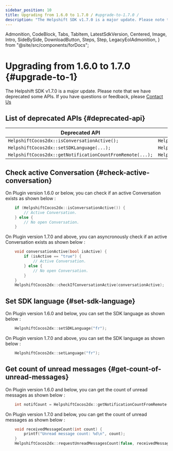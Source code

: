 ```yaml
---
sidebar_position: 10
title: Upgrading from 1.6.0 to 1.7.0 / #upgrade-to-1.7.0 /
description: "The Helpshift SDK v1.7.0 is a major update. Please note that we have deprecated some APIs. If you have questions or feedback, please Contact Us"
---
```


  Admonition,
  CodeBlock,
  Tabs,
  TabItem,
  LatestSdkVersion,
  Centered,
  Image,
  Intro,
  SideBySide,
  DownloadButton,
  Steps,
  Step,
  LegacyEolAdmonition,
} from "@site/src/components/forDocs";

<LegacyEolAdmonition />

# Upgrading from 1.6.0 to 1.7.0 {#upgrade-to-1}

<Intro>

The Helpshift SDK v1.7.0 is a major update. Please note that we have deprecated some APIs. If you have questions or feedback, please <a href="https://support.helpshift.com/kb/contact/" target="_blank">Contact Us</a>

</Intro>

## List of deprecated APIs {#deprecated-api}

| Deprecated API                                            | New API                                               |
| --------------------------------------------------------- | ----------------------------------------------------- |
| `HelpshiftCocos2dx::isConversationActive();`              | `HelpshiftCocos2dx::checkIfConversationActive(...);`  |
| `HelpshiftCocos2dx::setSDKLanguage(...);`                 | `HelpshiftCocos2dx::setLanguage(...);`                |
| `HelpshiftCocos2dx::getNotificationCountFromRemote(...);` | `HelpshiftCocos2dx::requestUnreadMessagesCount(...);` |

## Check active Conversation {#check-active-conversation}

On Plugin version 1.6.0 or below, you can check if an active Conversation exists as shown below :

```cpp
	if (HelpshiftCocos2dx::isConversationActive()) {
		// Active Conversation.
	} else {
		// No open Conversation.
	}

```

On Plugin version 1.7.0 and above, you can asyncronously check if an active Conversation exists as shown below :

```cpp
	void conversationActive(bool isActive) {
		if (isActive == "true") {
			// Active Conversation.
		} else {
			// No open Conversation.
		}
	}
	HelpshiftCocos2dx::checkIfConversationActive(conversationActive);

```

## Set SDK language {#set-sdk-language}

On Plugin version 1.6.0 and below, you can set the SDK language as shown below :

```cpp
	HelpshiftCocos2dx::setSDKLanguage("fr");

```

On Plugin version 1.7.0 and above, you can set the SDK language as shown below :

```cpp
	HelpshiftCocos2dx::setLanguage("fr");

```

## Get count of unread messages {#get-count-of-unread-messages}

On Plugin version 1.6.0 and below, you can get the count of unread messages as shown below :

```cpp
	int notifCount = HelpshiftCocos2dx::getNotificationCountFromRemote(false);

```

On Plugin version 1.7.0 and below, you can get the count of unread messages as shown below :

```cpp
	void receivedMessageCount(int count) {
		printf("Unread message count: %d\n", count);
	}
	HelpshiftCocos2dx::requestUnreadMessagesCount(false, receivedMessageCount);
```
